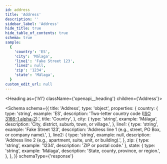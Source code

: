 ```yaml
---
id: address
title: 'Address'
description: ''
sidebar_label: 'Address'
hide_title: true
hide_table_of_contents: true
schema: true
sample:
  {
    'country': 'ES',
    'city': 'Málaga',
    'line1': 'Fake Street 123',
    'line2': null,
    'zip': '1234',
    'state': 'Málaga',
  }
custom_edit_url: null
---
```



<Heading as={'h1'} className={'openapi__heading'} children={'Address'}></Heading>

<Schema
  schema={{
    title: 'Address',
    type: 'object',
    properties: {
      country: {
        type: 'string',
        example: 'ES',
        description:
          'Two-letter country code ([ISO 3166-1 alpha-2](https://en.wikipedia.org/wiki/ISO_3166-1_alpha-2)).',
        title: 'Country',
      },
      city: {
        type: 'string',
        example: 'Málaga',
        description: 'City, district, suburb, town, or village.',
      },
      line1: {
        type: 'string',
        example: 'Fake Street 123',
        description: 'Address line 1 (e.g., street, PO Box, or company name).',
      },
      line2: {
        type: 'string',
        example: null,
        description: 'Address line 2 (e.g., apartment, suite, unit, or building).',
      },
      zip: { type: 'string', example: '1234', description: 'ZIP or postal code.' },
      state: {
        type: 'string',
        example: 'Málaga',
        description: 'State, county, province, or region.',
      },
    },
  }}
  schemaType={'response'}
></Schema>
